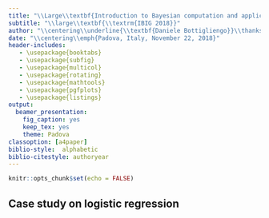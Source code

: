 ```yaml
---
title: "\\Large\\textbf{Introduction to Bayesian computation and application to regression models and survival analysis}"
subtitle: "\\large\\textbf{\\textrm{IBIG 2018}}"
author: "\\centering\\underline{\\textbf{Daniele Bottigliengo}}\\thanks{\\tiny Unit of Biostatistics, Epidemiology and Public Health, Department of \\newline Cardiac, Thoracic, Vascular Sciences and Public Health, University of Padua, Italy}"
date: "\\centering\\emph{Padova, Italy, November 22, 2018}"
header-includes:
   - \usepackage{booktabs}
   - \usepackage{subfig}
   - \usepackage{multicol}
   - \usepackage{rotating}
   - \usepackage{mathtools}
   - \usepackage{pgfplots}
   - \usepackage{listings}
output: 
  beamer_presentation: 
    fig_caption: yes
    keep_tex: yes
    theme: Padova
classoption: [a4paper]
biblio-style:  alphabetic
biblio-citestyle: authoryear
---
```


```r
knitr::opts_chunk$set(echo = FALSE)
```

## Case study on logistic regression







